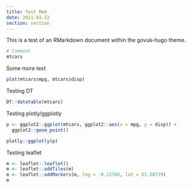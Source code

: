 ```yaml
---
title: Test Rmd
date: 2021-01-22
section: section
---
```


This is a test of an RMarkdown document within the govuk-hugo theme.

```r
# Comment
mtcars
```

Some more text

```r
plot(mtcars$mpg, mtcars$disp)
```


Testing DT

```r
DT::datatable(mtcars)
```


Testing plotly/ggplotly

```r
p <- ggplot2::ggplot(mtcars, ggplot2::aes(x = mpg, y = disp)) +
  ggplot2::geom_point()

plotly::ggplotly(p)

```


Testing leaflet
```r
m <- leaflet::leaflet()
m <- leaflet::addTiles(m)
m <- leaflet::addMarkers(m, lng = -0.12768, lat = 51.50739)
m
```

